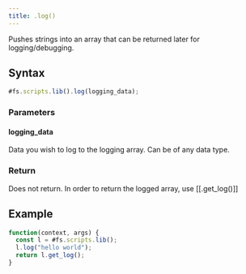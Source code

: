 ```yaml
---
title: .log()
---
```


Pushes strings into an array that can be returned later for logging/debugging.

## Syntax

```js
#fs.scripts.lib().log(logging_data);
```

### Parameters

#### logging_data

Data you wish to log to the logging array. Can be of any data type.

### Return

Does not return. In order to return the logged array, use [[.get_log()]]

## Example

```js
function(context, args) {
  const l = #fs.scripts.lib();
  l.log("hello world");
  return l.get_log();
}
```
